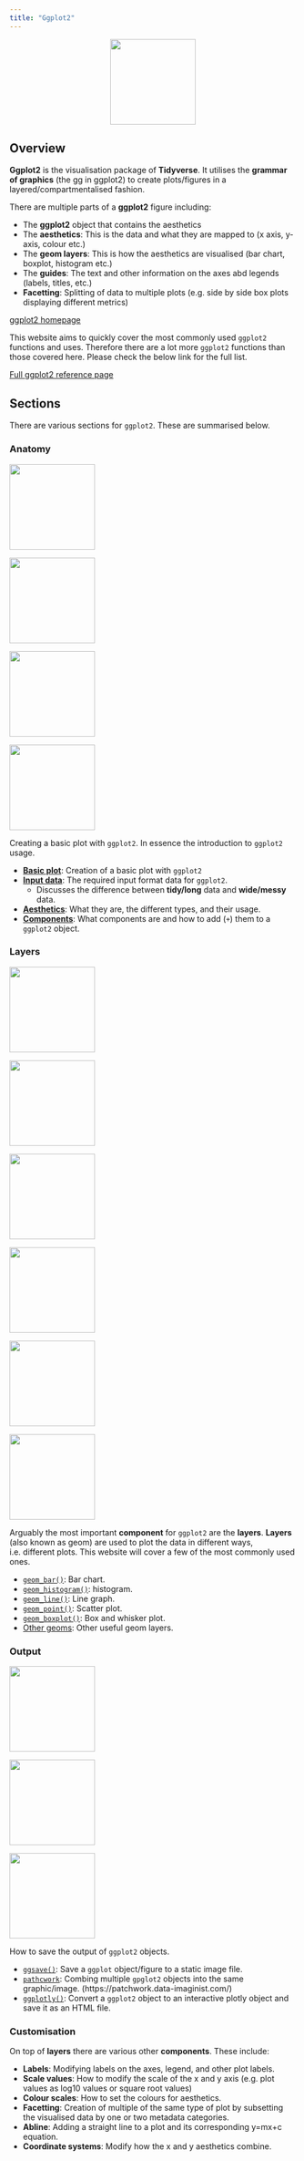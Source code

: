 ```yaml
---
title: "Ggplot2"
---
```


<center>
![](/images/ggplot2.png){style="width:150px"}
</center>

## Overview

__Ggplot2__ is the visualisation package of __Tidyverse__.
It utilises the __grammar of graphics__ (the gg in ggplot2) to create plots/figures in a layered/compartmentalised fashion.

There are multiple parts of a __ggplot2__ figure including:

- The __ggplot2__ object that contains the aesthetics
- The __aesthetics__: This is the data and what they are mapped to (x axis, y-axis, colour etc.)
- The __geom layers__: This is how the aesthetics are visualised (bar chart, boxplot, histogram etc.)
- The __guides__: The text and other information on the axes abd legends (labels, titles, etc.)
- __Facetting__: Splitting of data to multiple plots (e.g. side by side box plots displaying different metrics)


[ggplot2 homepage](https://ggplot2.tidyverse.org//)

This website aims to quickly cover the most commonly used `ggplot2` functions and uses.
Therefore there are a lot more `ggplot2` functions than those covered here.
Please check the below link for the full list.

[Full ggplot2 reference page](https://ggplot2.tidyverse.org//reference/index.html)

## Sections

There are various sections for `ggplot2`. These are summarised below.

### Anatomy

<div class="hexrow">
  <p><a href="/ggplot2/basic_plot.qmd">
  <img src="images/ggplot2_basic_plot.png" width="150px">
  </a></p>
  
  <p><a href="/ggplot2/input_data.qmd">
  <img src="images/ggplot2_input.png" width="150px">
  </a></p>

  <p><a href="/ggplot2/aesthetics.qmd">
  <img src="images/ggplot2_aesthetics.png" width="150px" class="hexcollast">
  </a></p>

  <p><a href="/ggplot2/components.qmd">
  <img src="images/ggplot2_components.png" width="150px" class="hexcollast">
  </a></p>
</div>


Creating a basic plot with `ggplot2`. In essence the introduction to `ggplot2` usage.

- [__Basic plot__](/ggplot2/basic_plot.qmd): Creation of a basic plot with `ggplot2`
- [__Input data__](/ggplot2/input_data.qmd): The required input format data for `ggplot2`. 
    - Discusses the difference between __tidy/long__ data and __wide/messy__ data.
- [__Aesthetics__](/ggplot2/aesthetics.qmd): What they are, the different types, and their usage.
- [__Components__](/ggplot2/components.qmd): What components are and how to add (`+`) them to a `ggplot2` object.

### Layers

<div class="hexdplyrcolumnstop">
  <p><a href="/ggplot2/geom_bar.qmd">
  <img src="images/ggplot2_geom_bar.png" width="150px">
  </a></p>

  <p><a href="/ggplot2/geom_histogram.qmd">
  <img src="images/ggplot2_geom_histogram.png" width="150px">
  </a></p>

  <p><a href="/ggplot2/geom_line.qmd">
  <img src="images/ggplot2_geom_line.png" width="150px">
  </a></p>
</div>


<div class="hexdplyrcolumnsbottom">
  <p><a href="/ggplot2/geom_point.qmd">
  <img src="images/ggplot2_geom_point.png" width="150px">
  </a></p>

  <p><a href="/ggplot2/geom_boxplot.qmd">
  <img src="images/ggplot2_geom_boxplot.png" width="150px">
  </a></p>

  <p><a href="/ggplot2/geom_others.qmd">
  <img src="images/ggplot2_other_geoms.png" width="150px">
  </a></p>

</div>


Arguably the most important __component__ for `ggplot2` are the __layers__.
__Layers__ (also known as geom) are used to plot the data in different ways, i.e. different plots.
This website will cover a few of the most commonly used ones.

- [`geom_bar()`](/ggplot2/geom_bar.qmd): Bar chart.
- [`geom_histogram()`](/ggplot2/geom_histogram.qmd): histogram.
- [`geom_line()`](/ggplot2/geom_line.qmd): Line graph.
- [`geom_point()`](/ggplot2/geom_point.qmd): Scatter plot.
- [`geom_boxplot()`](/ggplot2/geom_boxplot.qmd): Box and whisker plot.
- [Other geoms](/ggplot2/geom_others.qmd): Other useful geom layers.

### Output

<div class="hexrow">
  <p><a href="/ggplot2/ggsave.qmd">
  <img src="images/ggplot2_ggsave.png" width="150px">
  </a></p>
  
  <p><a href="/ggplot2/patchwork.qmd">
  <img src="images/ggplot2_patchwork.png" width="150px">
  </a></p>

  <p><a href="/ggplot2/ggplotly.qmd">
  <img src="images/ggplot2_ggplotly.png" width="150px" class="hexcollast">
  </a></p>
</div>

How to save the output of `ggplot2` objects.

- [`ggsave()`](/ggplot2/ggsave.qmd): Save a `ggplot` object/figure to a static image file.
- [`pathcwork`](/ggplot2/patchwork.qmd): Combing multiple `gpglot2` objects into the same graphic/image. (https://patchwork.data-imaginist.com/)
- [`ggplotly()`](/ggplot2/ggplotly.qmd): Convert a `ggplot2` object to an interactive plotly object and save it as an HTML file.

### Customisation

On top of __layers__ there are various other __components__.
These include:

- __Labels__: Modifying labels on the axes, legend, and other plot labels.
- __Scale values__: How to modify the scale of the x and y axis (e.g. plot values as log10 values or square root values)
- __Colour scales__: How to set the colours for aesthetics.
- __Facetting__: Creation of multiple of the same type of plot by subsetting the visualised data by one or two metadata categories.
- __Abline__: Adding a straight line to a plot and its corresponding y=mx+c equation.
- __Coordinate systems__: Modify how the x and y aesthetics combine. 


